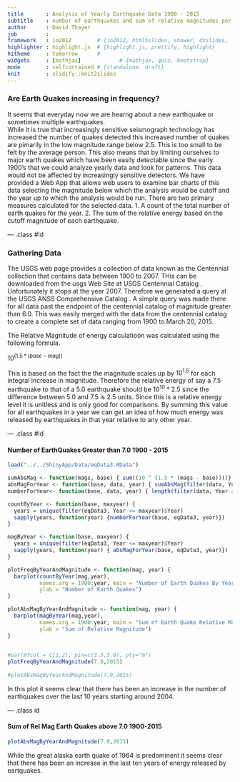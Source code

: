 ```yaml
---
title       : Analysis of Yearly Earthquake Data 1900 - 2015
subtitle    : number of earthquakes and sum of relative magnitudes per year
author      : David Thayer
job         : 
framework   : io2012        # {io2012, html5slides, shower, dzslides, ...}
highlighter : highlight.js  # {highlight.js, prettify, highlight}
hitheme     : tomorrow      # 
widgets     : [mathjax]            # {mathjax, quiz, bootstrap}
mode        : selfcontained # {standalone, draft}
knit        : slidify::knit2slides
---
```


### Are Earth Quakes increasing in frequency?
It seems that everyday now we are hearng about a new earthquake or sometimes multiple earthquakes.  
While it is true that increasingly sensitive seismograph technology has increased the number of quakes 
detected this increased number of quakes are pimarily in the low magnitude range below 2.5. This is too 
small to be felt by the average person. This also means that by limiting ourselves to major earth quakes 
which have been easily detectable since  the early 1900's that we could analyze yearly data and look for 
patterns. This data would not be affected by increasingly sensitive detectors.  We have provided a Web App that 
allows web users to examine bar charts of this data selecting the magnitude below which the analysis would be cutoff 
and the year up to which the analysis would be run.  There are two primary measures calculated for the selected data. 
1. A count of the total number of earth quakes for the year.
2. The sum of the relative energy based on the cutoff magnitude of each earthquake.  


--- .class #id 

### Gathering Data 

The USGS web page provides a collection of data known as the Centennial collection that contains data between 1900 to 2007. THis can be downloaded from the usgs Web Site at <a link="http://earthquake.usgs.gov/data/centennial/centennial_Y2K.CAT"> USGS Centennial Catalog </a>. Unfortunately it stops at the year 2007.  Therefore we generated a query at the  <a link="http://earthquake.usgs.gov/earthquakes/search/">USGS ANSS Comprehensive Catalog </a>.  A simple query was made there for all data past the endpoint of the centennial catalog of magnitude greater than 6.0.  This was easily merged with the data from the centennial catalog to create a complete set of data ranging from 1900 to March 20, 2015.

The Relative Magnitude of energy calculatioon was calculated using the following formula.

$10^(1.5*(base - mag))$

This is based on the fact the the magnitude scales up by $10^1.5$ for each integral increase in magnitude.  Therefore the relative energy of say a 7.5 earthquake to that of a 5.0 earthquake should be $10^10*2.5$ since the difference between 5.0 and 7.5 is 2.5 units.  Since this is a relative energy level it is unitless and is only good for comparisons.  By summing this value for all earthquakes in a year we can get an idea of how much energy was released by earthquakes in that year relative to any other year.

--- .class #id

#### Number of EarthQuakes Greater than 7.0 1900 - 2015
```r
load("../../ShinyApp/Data/eqData3.RData")

sumAbsMag <- function(mags, base) { sum((10 ^ (1.5 * (mags - base))))}
absMagForYear <- function(base, data, year) { sumAbsMag(filter(data, Year == year, Magnitude >= base)$Magnitude, base) }
numberForYear<- function(base, data, year) { length(filter(data, Year == year, Magnitude >= base)$Magnitude) }

countByYear <- function(base, maxyear) {
  years = unique(filter(eqData3, Year <= maxyear)$Year)
  sapply(years, function(year) {numberForYear(base, eqData3, year)})
} 

magByYear <- function(base, maxyear) {
  years = unique(filter(eqData3, Year <= maxyear)$Year)
  sapply(years, function(year) { absMagForYear(base, eqData3, year)})
}

plotFreqByYearAndMagnitude <- function(mag, year) { 
  barplot(countByYear(mag,year), 
          names.arg = 1900:year, main = "Number of Earth Quakes By Year",
          ylab = "Number of Earth Quakes")
}

plotAbsMagByYearAndMagnitude <- function(mag, year) { 
  barplot(magByYear(mag,year), 
          names.arg = 1900:year, main = "Sum of Earth Quake Relative Magnitude By Year",
          ylab = "Sum of Relative Magnitude")
}
  

#par(mfcol = c(1,2), pin=c(3.5,3.0), pty="m")
plotFreqByYearAndMagnitude(7.0,2015)       
     
#plotAbsMagByYearAndMagnitude(7.0,2015)
```

In this plot it seems clear that there has been an increase in the number of earthquakes over the last 10 years starting around 2004.

--- .class id

#### Sum of Rel Mag Earth Quakes above 7.0 1900-2015
```r
plotAbsMagByYearAndMagnitude(7.0,2015)
```

While the great alaska earth quake of 1964 is predominent it seems clear that there has been an increase in the last ten years of energy released by eartquakes.